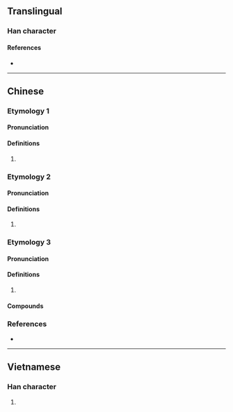 {{character info/new}}
==Translingual==

===Han character===
{{Han char|rn=64|rad=手|as=06|sn=9|four=51040|canj=QSJ|ids=⿰扌耳}}

====References====
* {{Han ref|kx=0431.090|dkj=12066|hdz=31867.010|uh=6315|ud=25365|bh=CEE4|bd=52964}}

----

==Chinese==

===Etymology 1===
{{zh-forms}}

====Pronunciation====
{{zh-pron
|m=dié
|c=dip6
|cat=
}}

====Definitions====
{{zh-hanzi}}

# {{rfdef|zh}}

===Etymology 2===
{{zh-forms}}

====Pronunciation====
{{zh-pron
|m=shè
|c=zip3
|cat=
}}

====Definitions====
{{zh-hanzi}}

# {{rfdef|zh}}

===Etymology 3===
{{zh-forms}}

====Pronunciation====
{{zh-pron
|m=-
|c=-
|mn=hìⁿ
|cat=
}}

====Definitions====
{{zh-hanzi}}

# {{rfdef|zh}}

====Compounds====
{{su#bst:zh-der/new|p=-}}

===References===
* {{R:yue:mfccd}}

----

==Vietnamese==

===Han character===
{{vi-hantu|[[nhẹ]], [[nhĩ]]|rs=手06}}

# {{defn|lang=vi|sort=手06}}